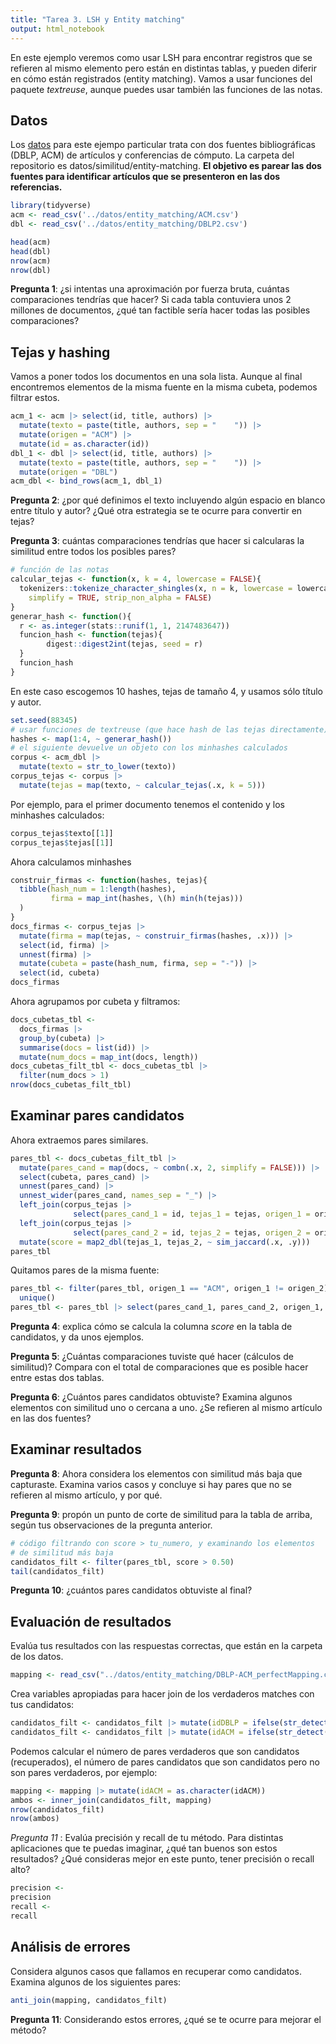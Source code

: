 ```yaml
---
title: "Tarea 3. LSH y Entity matching"
output: html_notebook
---
```



En este ejemplo veremos como usar LSH 
para encontrar registros
que se refieren al mismo elemento pero están en distintas tablas, 
y pueden diferir en cómo están registrados (entity matching). Vamos a
usar funciones del paquete *textreuse*, aunque puedes usar
también las funciones de las notas.

## Datos

Los [datos](https://dbs.uni-leipzig.de/de/research/projects/object_matching/fever/benchmark_datasets_for_entity_resolution) para este ejempo particular trata con dos fuentes bibliográficas (DBLP, ACM)
de artículos y conferencias de cómputo. La carpeta del repositorio
es datos/similitud/entity-matching. **El objetivo es parear las dos fuentes para
identificar artículos que se presenteron en las dos referencias.**


```r
library(tidyverse)
acm <- read_csv('../datos/entity_matching/ACM.csv')
dbl <- read_csv('../datos/entity_matching/DBLP2.csv')
```

```r
head(acm)
head(dbl)
nrow(acm)
nrow(dbl)
```

**Pregunta 1**: ¿si intentas una aproximación por fuerza bruta, cuántas comparaciones
tendrías que hacer? Si cada tabla contuviera unos 2 millones de documentos, ¿qué tan 
factible sería hacer todas las posibles comparaciones?

## Tejas y hashing

Vamos a poner todos los documentos en una sola lista. Aunque al final
encontremos elementos de la misma fuente en la misma cubeta, podemos
filtrar estos.

```r
acm_1 <- acm |> select(id, title, authors) |> 
  mutate(texto = paste(title, authors, sep = "    ")) |> 
  mutate(origen = "ACM") |> 
  mutate(id = as.character(id))
dbl_1 <- dbl |> select(id, title, authors) |> 
  mutate(texto = paste(title, authors, sep = "    ")) |> 
  mutate(origen = "DBL")
acm_dbl <- bind_rows(acm_1, dbl_1)
```

**Pregunta 2**: ¿por qué definimos el texto incluyendo algún espacio en blanco entre título y autor?
¿Qué otra estrategia se te ocurre para convertir en tejas?

**Pregunta 3**: cuántas comparaciones tendrías que hacer si calcularas
la similitud entre todos los posibles pares?

```r
# función de las notas
calcular_tejas <- function(x, k = 4, lowercase = FALSE){
  tokenizers::tokenize_character_shingles(x, n = k, lowercase = lowercase,
    simplify = TRUE, strip_non_alpha = FALSE)
}
generar_hash <- function(){
  r <- as.integer(stats::runif(1, 1, 2147483647))
  funcion_hash <- function(tejas){
        digest::digest2int(tejas, seed = r) 
  }
  funcion_hash
}
```

En este caso escogemos 10 hashes,
tejas de tamaño 4, y usamos sólo título y autor.


```r
set.seed(88345)
# usar funciones de textreuse (que hace hash de las tejas directamente)
hashes <- map(1:4, ~ generar_hash())
# el siguiente devuelve un objeto con los minhashes calculados
corpus <- acm_dbl |> 
  mutate(texto = str_to_lower(texto))
corpus_tejas <- corpus |> 
  mutate(tejas = map(texto, ~ calcular_tejas(.x, k = 5)))
```

Por ejemplo, para el primer documento tenemos el contenido y los minhashes calculados:

```r
corpus_tejas$texto[[1]]
corpus_tejas$tejas[[1]]
```

Ahora calculamos minhashes

```r
construir_firmas <- function(hashes, tejas){
  tibble(hash_num = 1:length(hashes), 
         firma = map_int(hashes, \(h) min(h(tejas)))
  )
}
docs_firmas <- corpus_tejas |> 
  mutate(firma = map(tejas, ~ construir_firmas(hashes, .x))) |> 
  select(id, firma) |> 
  unnest(firma) |> 
  mutate(cubeta = paste(hash_num, firma, sep = "-")) |> 
  select(id, cubeta)
docs_firmas
```

 Ahora agrupamos por cubeta y filtramos:

```r
docs_cubetas_tbl <- 
  docs_firmas |> 
  group_by(cubeta) |> 
  summarise(docs = list(id)) |> 
  mutate(num_docs = map_int(docs, length)) 
docs_cubetas_filt_tbl <- docs_cubetas_tbl |> 
  filter(num_docs > 1)
nrow(docs_cubetas_filt_tbl)
```



## Examinar pares candidatos

Ahora extraemos pares similares. 

```r
pares_tbl <- docs_cubetas_filt_tbl |> 
  mutate(pares_cand = map(docs, ~ combn(.x, 2, simplify = FALSE))) |> 
  select(cubeta, pares_cand) |> 
  unnest(pares_cand) |> 
  unnest_wider(pares_cand, names_sep = "_") |> 
  left_join(corpus_tejas |>
              select(pares_cand_1 = id, tejas_1 = tejas, origen_1 = origen)) |> 
  left_join(corpus_tejas |> 
              select(pares_cand_2 = id, tejas_2 = tejas, origen_2 = origen)) |> 
  mutate(score = map2_dbl(tejas_1, tejas_2, ~ sim_jaccard(.x, .y))) 
pares_tbl
```

Quitamos pares de la misma fuente:

```r
pares_tbl <- filter(pares_tbl, origen_1 == "ACM", origen_1 != origen_2) |> 
  unique()
pares_tbl <- pares_tbl |> select(pares_cand_1, pares_cand_2, origen_1, origen_2, score)
```



**Pregunta 4**: explica cómo se calcula la columna *score* en la tabla de candidatos,
y da unos ejemplos.


**Pregunta 5**: ¿Cuántas comparaciones tuviste qué hacer (cálculos de similitud)? Compara con el total
de comparaciones que es posible hacer entre estas dos tablas.



**Pregunta 6**: 
¿Cuántos pares candidatos obtuviste?
Examina algunos elementos con similitud uno o cercana a uno. ¿Se refieren al
mismo artículo en las dos fuentes? 



## Examinar resultados

**Pregunta 8**: Ahora considera los elementos 
con similitud más baja que capturaste. Examina varios casos y concluye
si hay pares que no se refieren al mismo artículo, y por qué.


**Pregunta 9**: propón un punto de corte de similitud para la tabla de arriba, según tus
observaciones de la pregunta anterior.

```r
# código filtrando con score > tu_numero, y examinando los elementos
# de similitud más baja
candidatos_filt <- filter(pares_tbl, score > 0.50)
tail(candidatos_filt)
```

**Pregunta 10**: ¿cuántos pares candidatos obtuviste al final?


## Evaluación de resultados

 Evalúa tus resultados con las respuestas
correctas, que están en la carpeta de los datos.


```r
mapping <- read_csv("../datos/entity_matching/DBLP-ACM_perfectMapping.csv")
```

Crea variables apropiadas para hacer join de los verdaderos matches con tus candidatos:

```r
candidatos_filt <- candidatos_filt |> mutate(idDBLP = ifelse(str_detect(pares_cand_1, "^[0-9]*$"), pares_cand_2, pares_cand_1))
candidatos_filt <- candidatos_filt |> mutate(idACM = ifelse(str_detect(pares_cand_1, "^[0-9]*$"), pares_cand_1, pares_cand_2))
```

Podemos calcular el número de pares verdaderos que son candidatos (recuperados), el número de pares
candidatos que son candidatos pero no son pares verdaderos, por ejemplo:

```r
mapping <- mapping |> mutate(idACM = as.character(idACM))
ambos <- inner_join(candidatos_filt, mapping)
nrow(candidatos_filt)
nrow(ambos)
```

*Pregunta 11 *: Evalúa precisión y recall de tu método. Para distintas aplicaciones que te
puedas imaginar, ¿qué tan buenos son estos resultados? ¿Qué consideras
mejor en este punto, tener precisión o recall alto? 

```r
precision <- 
precision
recall <- 
recall
```


## Análisis de errores

Considera algunos casos que fallamos en recuperar como candidatos. Examina algunos
de los siguientes pares:

```r
anti_join(mapping, candidatos_filt) 
```

**Pregunta 11**: Considerando estos errores, ¿qué se te ocurre para mejorar el método?
